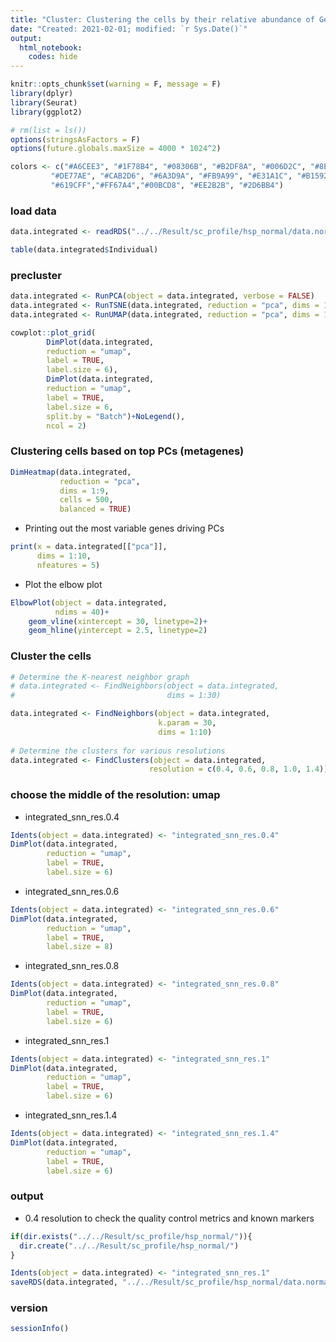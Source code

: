 ```yaml
---
title: "Cluster: Clustering the cells by their relative abundance of Genes"
date: "Created: 2021-02-01; modified: `r Sys.Date()`"
output: 
  html_notebook:
    codes: hide
---
```


```r
knitr::opts_chunk$set(warning = F, message = F)
library(dplyr)
library(Seurat)
library(ggplot2)

# rm(list = ls())
options(stringsAsFactors = F)
options(future.globals.maxSize = 4000 * 1024^2)

colors <- c("#A6CEE3", "#1F78B4", "#08306B", "#B2DF8A", "#006D2C", "#8E0152",
         "#DE77AE", "#CAB2D6", "#6A3D9A", "#FB9A99", "#E31A1C", "#B15928",
         "#619CFF","#FF67A4","#00BCD8", "#EE2B2B", "#2D6BB4")
```


### load data 
```r
data.integrated <- readRDS("../../Result/sc_profile/hsp_normal/data.normal.RDS")
```

```r
table(data.integrated$Individual)
```


### precluster
```r
data.integrated <- RunPCA(object = data.integrated, verbose = FALSE)
data.integrated <- RunTSNE(data.integrated, reduction = "pca", dims = 1:30)
data.integrated <- RunUMAP(data.integrated, reduction = "pca", dims = 1:30)

cowplot::plot_grid( 
        DimPlot(data.integrated,
        reduction = "umap",
        label = TRUE,
        label.size = 6), 
        DimPlot(data.integrated,
        reduction = "umap",
        label = TRUE,
        label.size = 6, 
        split.by = "Batch")+NoLegend(),
        ncol = 2)
```


### Clustering cells based on top PCs (metagenes)
```r
DimHeatmap(data.integrated, 
           reduction = "pca",
           dims = 1:9, 
           cells = 500, 
           balanced = TRUE)
```

* Printing out the most variable genes driving PCs
```r
print(x = data.integrated[["pca"]], 
      dims = 1:10, 
      nfeatures = 5)
```

* Plot the elbow plot
```r
ElbowPlot(object = data.integrated, 
          ndims = 40)+
	geom_vline(xintercept = 30, linetype=2)+ 
	geom_hline(yintercept = 2.5, linetype=2)
```


### Cluster the cells
```r
# Determine the K-nearest neighbor graph
# data.integrated <- FindNeighbors(object = data.integrated,
#                                  dims = 1:30)

data.integrated <- FindNeighbors(object = data.integrated,
                                 k.param = 30,
                                 dims = 1:10)
                                
# Determine the clusters for various resolutions                                
data.integrated <- FindClusters(object = data.integrated,
                               resolution = c(0.4, 0.6, 0.8, 1.0, 1.4))
```


### choose the middle of the resolution: umap

* integrated_snn_res.0.4
```r
Idents(object = data.integrated) <- "integrated_snn_res.0.4"
DimPlot(data.integrated,
        reduction = "umap",  
        label = TRUE,
        label.size = 6)
```


* integrated_snn_res.0.6
```r
Idents(object = data.integrated) <- "integrated_snn_res.0.6"
DimPlot(data.integrated,
        reduction = "umap",
        label = TRUE,
        label.size = 8)
```

* integrated_snn_res.0.8
```r
Idents(object = data.integrated) <- "integrated_snn_res.0.8"
DimPlot(data.integrated,
        reduction = "umap",
        label = TRUE,
        label.size = 6)
```

* integrated_snn_res.1
```r
Idents(object = data.integrated) <- "integrated_snn_res.1"
DimPlot(data.integrated,
        reduction = "umap",
        label = TRUE,
        label.size = 6)
```

* integrated_snn_res.1.4
```r
Idents(object = data.integrated) <- "integrated_snn_res.1.4"
DimPlot(data.integrated,
        reduction = "umap",
        label = TRUE,
        label.size = 6)
```

### output 

* 0.4 resolution to check the quality control metrics and known markers
```r
if(dir.exists("../../Result/sc_profile/hsp_normal/")){
  dir.create("../../Result/sc_profile/hsp_normal/")
}

Idents(object = data.integrated) <- "integrated_snn_res.1"
saveRDS(data.integrated, "../../Result/sc_profile/hsp_normal/data.normal.cluster.RDS", compress = TRUE)
```


### version
```r
sessionInfo()
```
